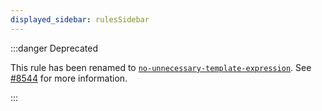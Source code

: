 ---
displayed_sidebar: rulesSidebar
---

:::danger Deprecated

This rule has been renamed to [`no-unnecessary-template-expression`](./no-unnecessary-template-expression.mdx). See [#8544](https://github.com/typescript-eslint/typescript-eslint/issues/8544) for more information.

:::
